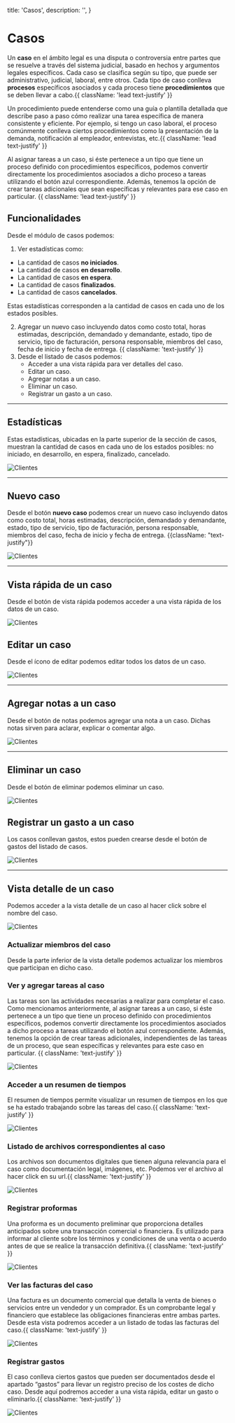   title: 'Casos',
  description: '',
}

# Casos

Un **caso** en el ámbito legal es una disputa o controversia entre partes que se resuelve a través del sistema judicial, basado en hechos y argumentos legales específicos.
Cada caso se clasifica según su tipo, que puede ser administrativo, judicial, laboral, entre otros. Cada tipo de caso conlleva **procesos** específicos asociados y cada proceso tiene **procedimientos** que se deben llevar a cabo.{{ className: 'lead text-justify' }}

Un procedimiento puede entenderse como una guía o plantilla detallada que describe paso a paso cómo realizar una tarea específica de manera consistente y eficiente. Por ejemplo, si tengo un caso laboral, el proceso comúnmente conlleva ciertos procedimientos como la presentación de la demanda, notificación al empleador, entrevistas, etc.{{ className: 'lead text-justify' }}

Al asignar tareas a un caso, si éste pertenece a un tipo que tiene un proceso definido con procedimientos específicos, podemos convertir directamente los procedimientos asociados a dicho proceso a tareas utilizando el botón azul correspondiente. Además, tenemos la opción de crear tareas adicionales que sean específicas y relevantes para ese caso en particular. {{ className: 'lead text-justify' }}

## Funcionalidades

Desde el módulo de casos podemos:

1. Ver estadísticas como:

- La cantidad de casos **no iniciados**.
- La cantidad de casos **en desarrollo**.
- La cantidad de casos **en espera**.
- La cantidad de casos **finalizados**.
- La cantidad de casos **cancelados**.

Estas estadísticas corresponden a la cantidad de casos en cada uno de los estados posibles.

2. Agregar un nuevo caso incluyendo datos como costo total, horas estimadas, descripción, demandado y demandante, estado, tipo de servicio, tipo de facturación, persona responsable, miembros del caso, fecha de inicio y fecha de entrega. {{ className: 'text-justify' }}
3. Desde el listado de casos podemos:
   - Acceder a una vista rápida para ver detalles del caso.
   - Editar un caso.
   - Agregar notas a un caso.
   - Eliminar un caso.
   - Registrar un gasto a un caso.

---

## Estadísticas

Estas estadísticas, ubicadas en la parte superior de la sección de casos, muestran la cantidad de casos en cada uno de los estados posibles: no iniciado, en desarrollo, en espera, finalizado, cancelado.

<Image src="/images/casos-1.png" alt="Clientes" width={800} height={500} />

---

## Nuevo caso

Desde el botón **nuevo caso** podemos crear un nuevo caso incluyendo datos como costo total, horas estimadas, descripción, demandado y demandante, estado, tipo de servicio, tipo de facturación, persona responsable, miembros del caso, fecha de inicio y fecha de entrega. {{className: "text-justify"}}

<Image src="/images/casos-2.png" alt="Clientes" width={1000} height={800} />

---

## Vista rápida de un caso

Desde el botón de vista rápida <FlashOnIcon/> podemos acceder a una vista rápida de los datos de un caso.

<Image src="/images/casos-3.png" alt="Clientes" width={700} height={500} />

## Editar un caso

Desde el ícono de editar <ModeEditIcon /> podemos editar todos los datos de un caso.

<Image src="/images/casos-4.png" alt="Clientes" width={700} height={500} />

---

## Agregar notas a un caso

Desde el botón de notas <EditNoteIcon/> podemos agregar una nota a un caso. Dichas notas sirven para aclarar, explicar o comentar algo.

<Image src="/images/casos-4.png" alt="Clientes" width={700} height={500} />

---

## Eliminar un caso

Desde el botón de eliminar <DeleteIcon/> podemos eliminar un caso.

<Image src="/images/casos-4.png" alt="Clientes" width={700} height={500} />

## Registrar un gasto a un caso

Los casos conllevan gastos, estos pueden crearse desde el botón de gastos <DescriptionIcon/> del listado de casos.

<Image src="/images/casos-4.png" alt="Clientes" width={700} height={500} />

---

## Vista detalle de un caso

Podemos acceder a la vista detalle de un caso al hacer click sobre el nombre del caso.

<Image src="/images/casos-5.png" alt="Clientes" width={700} height={500} />

### Actualizar miembros del caso

Desde la parte inferior de la vista detalle podemos actualizar los miembros que participan en dicho caso.

### Ver y agregar tareas al caso

Las tareas son las actividades necesarias a realizar para completar el caso. Como mencionamos anteriormente, al asignar tareas a un caso, si éste pertenece a un tipo que tiene un proceso definido con procedimientos específicos, podemos convertir directamente los procedimientos asociados a dicho proceso a tareas utilizando el botón azul correspondiente. Además, tenemos la opción de crear tareas adicionales, independientes de las tareas de un proceso, que sean específicas y relevantes para este caso en particular. {{ className: 'text-justify' }}

<Image src="/images/casos-6.png" alt="Clientes" width={700} height={500} />

### Acceder a un resumen de tiempos

El resumen de tiempos permite visualizar un resumen de tiempos en los que se ha estado trabajando sobre las tareas del caso.{{ className: 'text-justify' }}

<Image src="/images/casos-7.png" alt="Clientes" width={700} height={500} />

### Listado de archivos correspondientes al caso

Los archivos son documentos digitales que tienen alguna relevancia para el caso como documentación legal, imágenes, etc. Podemos ver el archivo al hacer click en su url.{{ className: 'text-justify' }}

<Image src="/images/casos-8.png" alt="Clientes" width={700} height={500} />

### Registrar proformas

Una proforma es un documento preliminar que proporciona detalles anticipados sobre una transacción comercial o financiera. Es utilizado para informar al cliente sobre los términos y condiciones de una venta o acuerdo antes de que se realice la transacción definitiva.{{ className: 'text-justify' }}

<Image src="/images/casos-9.png" alt="Clientes" width={700} height={500} />

### Ver las facturas del caso

Una factura es un documento comercial que detalla la venta de bienes o servicios entre un vendedor y un comprador. Es un comprobante legal y financiero que establece las obligaciones financieras entre ambas partes. Desde esta vista podremos acceder a un listado de todas las facturas del caso.{{ className: 'text-justify' }}

<Image src="/images/casos-10.png" alt="Clientes" width={700} height={500} />

### Registrar gastos

El caso conlleva ciertos gastos que pueden ser documentados desde el apartado “gastos” para llevar un registro preciso de los costes de dicho caso. Desde aquí podremos acceder a una vista rápida, editar un gasto o eliminarlo.{{ className: 'text-justify' }}

<Image src="/images/casos-11.png" alt="Clientes" width={700} height={500} />
